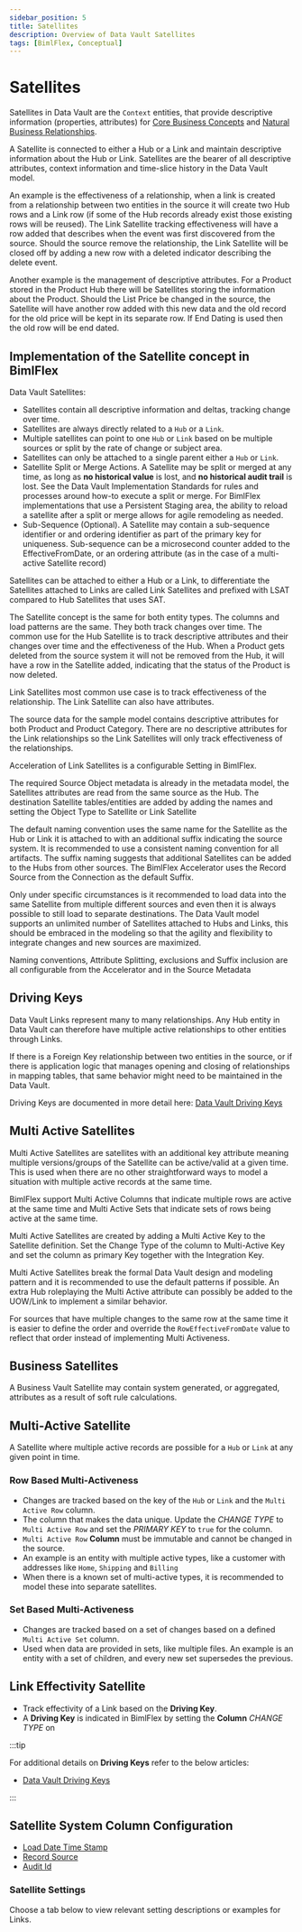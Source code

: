 ```yaml
---
sidebar_position: 5
title: Satellites
description: Overview of Data Vault Satellites
tags: [BimlFlex, Conceptual]
---
```



# Satellites

Satellites in Data Vault are the `Context` entities, that provide descriptive information (properties, attributes) for [Core Business Concepts](./data-vault-concept-hub) and [Natural Business Relationships](./data-vault-concept-link).

A Satellite is connected to either a Hub or a Link and maintain descriptive information about the Hub or Link. Satellites are the bearer of all descriptive attributes, context information and time-slice history in the Data Vault model.

An example is the effectiveness of a relationship, when a link is created from a relationship between two entities in the source it will create two Hub rows and a Link row (if some of the Hub records already exist those existing rows will be reused). The Link Satellite tracking effectiveness will have a row added that describes when the event was first discovered from the source. Should the source remove the relationship, the Link Satellite will be closed off by adding a new row with a deleted indicator describing the delete event.

Another example is the management of descriptive attributes. For a Product stored in the Product Hub there will be Satellites storing the information about the Product. Should the List Price be changed in the source, the Satellite will have another row added with this new data and the old record for the old price will be kept in its separate row. If End Dating is used then the old row will be end dated.

## Implementation of the Satellite concept in BimlFlex

Data Vault Satellites:

* Satellites contain all descriptive information and deltas, tracking change over time.
* Satellites are always directly related to a `Hub` or a `Link`.
* Multiple satellites can point to one `Hub` or `Link` based on be multiple sources or split by the rate of change or subject area.
* Satellites can only be attached to a single parent either a `Hub` or `Link`.
* Satellite Split or Merge Actions.
  A Satellite may be split or merged at any time, as long as **no historical value** is lost, and **no historical audit trail** is lost.
  See the Data Vault Implementation Standards for rules and processes around how-to execute a split or merge.
  For BimlFlex implementations that use a Persistent Staging area, the ability to reload a satellite after a split or merge allows for agile remodeling as needed.
* Sub-Sequence (Optional).
  A Satellite may contain a sub-sequence identifier or and ordering identifier as part of the primary key for uniqueness.
  Sub-sequence can be a microsecond counter added to the EffectiveFromDate, or an ordering attribute (as in the case of a multi-active Satellite record)

Satellites can be attached to either a Hub or a Link, to differentiate the Satellites attached to Links are called Link Satellites and prefixed with LSAT compared to Hub Satellites that uses SAT.

The Satellite concept is the same for both entity types. The columns and load patterns are the same. They both track changes over time. The common use for the Hub Satellite is to track descriptive attributes and their changes over time and the effectiveness of the Hub. When a Product gets deleted from the source system it will not be removed from the Hub, it will have a row in the Satellite added, indicating that the status of the Product is now deleted.

Link Satellites most common use case is to track effectiveness of the relationship. The Link Satellite can also have attributes.

The source data for the sample model contains descriptive attributes for both Product and Product Category. There are no descriptive attributes for the Link relationships so the Link Satellites will only track effectiveness of the relationships.

Acceleration of Link Satellites is a configurable Setting in BimlFlex.

The required Source Object metadata is already in the metadata model, the Satellites attributes are read from the same source as the Hub. The destination Satellite tables/entities are added by adding the names and setting the Object Type to Satellite or Link Satellite

The default naming convention uses the same name for the Satellite as the Hub or Link it is attached to with an additional suffix indicating the source system. It is recommended to use a consistent naming convention for all artifacts. The suffix naming suggests that additional Satellites can be added to the Hubs from other sources. The BimlFlex Accelerator uses the Record Source from the Connection as the default Suffix.

Only under specific circumstances is it recommended to load data into the same Satellite from multiple different sources and even then it is always possible to still load to separate destinations. The Data Vault model supports an unlimited number of Satellites attached to Hubs and Links, this should be embraced in the modeling so that the agility and flexibility to integrate changes and new sources are maximized.

Naming conventions, Attribute Splitting, exclusions and Suffix inclusion are all configurable from the Accelerator and in the Source Metadata

## Driving Keys

Data Vault Links represent many to many relationships. Any Hub entity in Data Vault can therefore have multiple active relationships to other entities through Links.

If there is a Foreign Key relationship between two entities in the source, or if there is application logic that manages opening and closing of relationships in mapping tables, that same behavior might need to be maintained in the Data Vault.

Driving Keys are documented in more detail here: [Data Vault Driving Keys](./driving-keys-in-data-vault)

## Multi Active Satellites

Multi Active Satellites are satellites with an additional key attribute meaning multiple versions/groups of the Satellite can be active/valid at a given time. This is used when there are no other straightforward ways to model a situation with multiple active records at the same time.

BimlFlex support Multi Active Columns that indicate multiple rows are active at the same time and Multi Active Sets that indicate sets of rows being active at the same time.

Multi Active Satellites are created by adding a Multi Active Key to the Satellite definition. Set the Change Type of the column to Multi-Active Key and set the column as primary Key together with the Integration Key.

Multi Active Satellites break the formal Data Vault design and modeling pattern and it is recommended to use the default patterns if possible. An extra Hub roleplaying the Multi Active attribute can possibly be added to the UOW/Link to implement a similar behavior.

For sources that have multiple changes to the same row at the same time it is easier to define the order and override the `RowEffectiveFromDate` value to reflect that order instead of implementing Multi Activeness.

## Business Satellites

A Business Vault Satellite may contain system generated, or aggregated, attributes as a result of soft rule calculations.

## Multi-Active Satellite

A Satellite where multiple active records are possible for a `Hub` or `Link` at any given point in time.

### Row Based Multi-Activeness

* Changes are tracked based on the key of the `Hub` or `Link` and the `Multi Active Row` column.
* The column that makes the data unique.
  Update the *CHANGE TYPE* to `Multi Active Row` and set the *PRIMARY KEY* to `true` for the column.
* `Multi Active Row` **Column** must be immutable and cannot be changed in the source.
* An example is an entity with multiple active types, like a customer with addresses like `Home`, `Shipping` and `Billing`
* When there is a known set of multi-active types, it is recommended to model these into separate satellites.

### Set Based Multi-Activeness

* Changes are tracked based on a set of changes based on a defined `Multi Active Set` column.
* Used when data are provided in sets, like multiple files.
    An example is an entity with a set of children, and every new set supersedes the previous.

## Link Effectivity Satellite

* Track effectivity of a Link based on the **Driving Key**.
* A **Driving Key** is indicated in BimlFlex by setting the **Column** *CHANGE TYPE* on



:::tip

For additional details on **Driving Keys** refer to the below articles:

* [Data Vault Driving Keys](./driving-keys-in-data-vault)

:::


## Satellite System Column Configuration

* [Load Date Time Stamp](./data-vault-best-practices#roweffectivefromdate)
* [Record Source](./data-vault-best-practices#record-source)
* [Audit Id](./data-vault-best-practices#audit-id)

### Satellite Settings

Choose a tab below to view relevant setting descriptions or examples for Links.

<SettingsSatellite />
